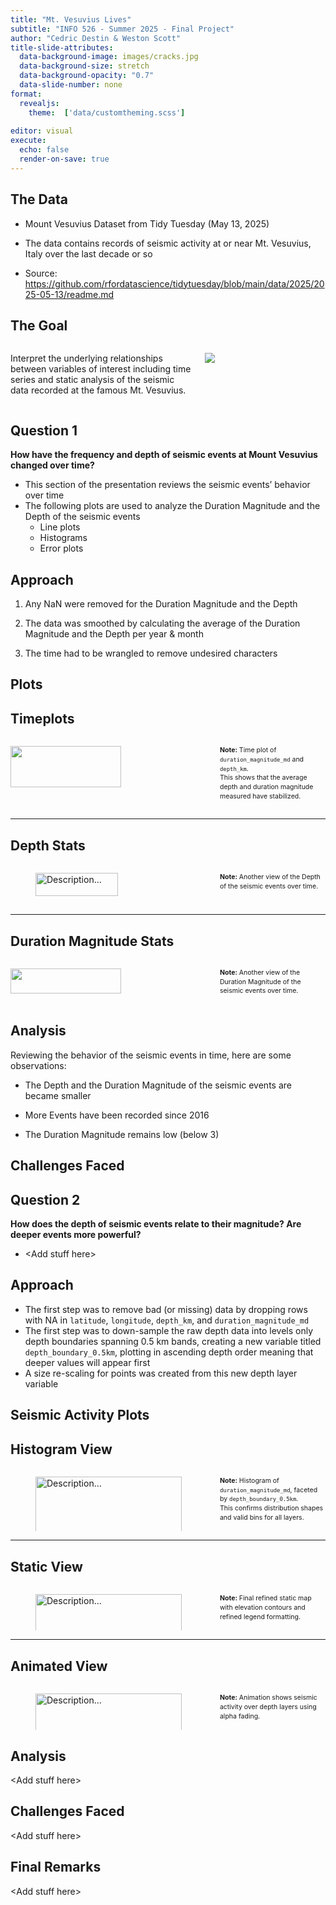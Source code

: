 ```yaml
---
title: "Mt. Vesuvius Lives"
subtitle: "INFO 526 - Summer 2025 - Final Project"
author: "Cedric Destin & Weston Scott"
title-slide-attributes:
  data-background-image: images/cracks.jpg
  data-background-size: stretch
  data-background-opacity: "0.7"
  data-slide-number: none
format:
  revealjs:
    theme:  ['data/customtheming.scss']
  
editor: visual
execute:
  echo: false
  render-on-save: true
---
```


## The Data

-   Mount Vesuvius Dataset from Tidy Tuesday (May 13, 2025)

-   The data contains records of seismic activity at or near Mt. Vesuvius, Italy over the last decade or so

-   Source: <https://github.com/rfordatascience/tidytuesday/blob/main/data/2025/2025-05-13/readme.md>

## The Goal

::::: columns
::: {.column width="60%"}
Interpret the underlying relationships between variables of interest including time series and static analysis of the seismic data recorded at the famous Mt. Vesuvius.
:::

::: {.column width="40%"}
![](images/mt_vesuvius.jpg){fig-alt="https://www.pexels.com/photo/buildings-near-the-rock-mountains-6540758/"}
:::
:::::

## Question 1

**How have the frequency and depth of seismic events at Mount Vesuvius changed over time?**

-   This section of the presentation reviews the seismic events' behavior over time
-   The following plots are used to analyze the Duration Magnitude and the Depth of the seismic events
    -   Line plots
    -   Histograms
    -   Error plots

## Approach

1.  Any NaN were removed for the Duration Magnitude and the Depth

2.  The data was smoothed by calculating the average of the Duration Magnitude and the Depth per year & month

3.  The time had to be wrangled to remove undesired characters

## Plots

:::::::::::: panel-tabset
<!-- ## Initial View  :::{.columns} ::: {.column width="65%"} ![Description...](images/original_vesuvius_plot.png){width=100%} :::  ::: {.column width="35%"} <span style="font-size: 0.75em; line-height: 1.4;"> **Note:** This plot shows the seismic events over time after having been smoothed. </span> ::: ::: -->

<!-- --- -->

## Timeplots

::::: columns
::: {.column width="65%"}
![](images/by_year_month.png){width="75%"}
:::

::: {.column width="35%"}
[**Note:** Time plot of `duration_magnitude_md` and `depth_km`.<br> This shows that the average depth and duration magnitude measured have stabilized.]{style="font-size: 0.75em; line-height: 1.4;"}
:::
:::::

------------------------------------------------------------------------

## Depth Stats

::::: columns
::: {.column width="65%"}
![Description...](images/depth_error_binned_mount.png){width="75%"}
:::

::: {.column width="35%"}
<span style="font-size: 0.75em; line-height: 1.4;"> **Note:** Another view of the Depth of the seismic events over time.<br>

</span>
:::
:::::

------------------------------------------------------------------------

## Duration Magnitude Stats

::::: columns
::: {.column width="65%"}
![](images/duration_magnitude_error_binned.png){width="75%"}
:::

::: {.column width="35%"}
<span style="font-size: 0.75em; line-height: 1.4;"> **Note:** Another view of the Duration Magnitude of the seismic events over time.<br>

</span>
:::
:::::
::::::::::::

## Analysis

Reviewing the behavior of the seismic events in time, here are some observations:

-   The Depth and the Duration Magnitude of the seismic events are became smaller

-   More Events have been recorded since 2016

-   The Duration Magnitude remains low (below 3)

## Challenges Faced

## Question 2

**How does the depth of seismic events relate to their magnitude? Are deeper events more powerful?**

-   \<Add stuff here\>

## Approach

-   The first step was to remove bad (or missing) data by dropping rows with NA in `latitude`, `longitude`, `depth_km`, and `duration_magnitude_md`
-   The first step was to down-sample the raw depth data into levels only depth boundaries spanning 0.5 km bands, creating a new variable titled `depth_boundary_0.5km`, plotting in ascending depth order meaning that deeper values will appear first
-   A size re-scaling for points was created from this new depth layer variable

## Seismic Activity Plots

:::::::::::: panel-tabset
```{=html}
<!-- ## Initial View

:::{.columns}
::: {.column width="65%"}
![Description...](images/original_vesuvius_plot.png){width=100%}
:::

::: {.column width="35%"}
<span style="font-size: 0.75em; line-height: 1.4;">
**Note:** This plot shows initial conditions of seismic events around Mount Vesuvius.<br>
Color represents magnitude.<br>
Transparency reflects depth.<br>
Use this as a baseline for comparison.
</span>
:::
::: -->
```

<!-- --- -->

## Histogram View

::::: columns
::: {.column width="65%"}
![Description...](images/histogram_vesuvius_plot.png){width="100%"}
:::

::: {.column width="35%"}
[**Note:** Histogram of `duration_magnitude_md`, faceted by `depth_boundary_0.5km`.<br> This confirms distribution shapes and valid bins for all layers.]{style="font-size: 0.75em; line-height: 1.4;"}
:::
:::::

------------------------------------------------------------------------

## Static View

::::: columns
::: {.column width="65%"}
![Description...](images/static_vesuvius_plot.png){width="100%"}
:::

::: {.column width="35%"}
<span style="font-size: 0.75em; line-height: 1.4;"> **Note:** Final refined static map with elevation contours and refined legend formatting.<br>

</span>
:::
:::::

------------------------------------------------------------------------

## Animated View

::::: columns
::: {.column width="65%"}
![Description...](images/vesuvius_animation.gif){width="100%"}
:::

::: {.column width="35%"}
<span style="font-size: 0.75em; line-height: 1.4;"> **Note:** Animation shows seismic activity over depth layers using alpha fading.<br>

</span>
:::
:::::
::::::::::::

## Analysis

\<Add stuff here\>

## Challenges Faced

\<Add stuff here\>

## Final Remarks

\<Add stuff here\>